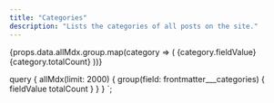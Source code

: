 ```yaml
---
title: "Categories"
description: "Lists the categories of all posts on the site."
---
```





<ContentHeader header={props.pageContext.frontmatter.title}/>

<div className="button-box">
{props.data.allMdx.group.map(category => (
        <Link to={`/categories/${category.fieldValue}/`} className="button" key={category.fieldValue}>
            {category.fieldValue} <span>{category.totalCount}</span>
        </Link>
))}
</div>


query {
    allMdx(limit: 2000) {
        group(field: frontmatter___categories) {
            fieldValue
            totalCount
        }
    }
}
`;